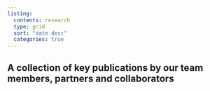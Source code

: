 ```yaml
---
listing: 
  contents: research
  type: grid
  sort: "date desc" 
  categories: true
---
```


## A collection of key publications by our team members, partners and collaborators
